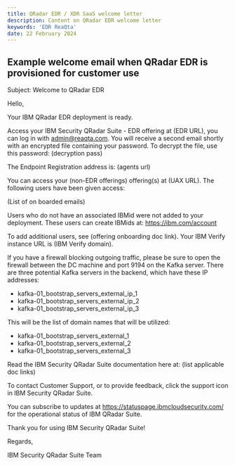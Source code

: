 ```yaml
---
title: QRadar EDR / XDR SaaS welcome letter
description: Content on QRadar EDR welcome letter
keywords: 'EDR ReaQta'
date: 22 February 2024
---
```



## Example welcome email when QRadar EDR is provisioned for customer use


Subject: Welcome to QRadar EDR

Hello,

Your IBM QRadar EDR deployment is ready.

Access your IBM Security QRadar Suite - EDR offering at (EDR URL), you can log in with admin@reaqta.com. You will receive a second email shortly with an encrypted file containing your password. To decrypt the file, use this password: (decryption pass)

The Endpoint Registration address is: (agents url)

You can access your (non-EDR offerings) offering(s) at (UAX URL). The following users have been given access:

(List of on boarded emails)

Users who do not have an associated IBMid were not added to your deployment. These users can create IBMids at: https://ibm.com/account

To add additional users, see (offering onboarding doc link). Your IBM Verify instance URL is (IBM Verify domain).

If you have a firewall blocking outgoing traffic, please be sure to open the firewall between the DC machine and port 9194 on the Kafka server. There are three potential Kafka servers in the backend, which have these IP addresses:
- kafka-01_bootstrap_servers_external_ip_1 <br /> 
- kafka-01_bootstrap_servers_external_ip_2 <br />
- kafka-01_bootstrap_servers_external_ip_3 <br />

This will be the list of domain names that will be utilized:
- kafka-01_bootstrap_servers_external_1 <br />
- kafka-01_bootstrap_servers_external_2 <br />
- kafka-01_bootstrap_servers_external_3

Read the IBM Security QRadar Suite documentation here at: (list applicable doc links)

To contact Customer Support, or to provide feedback, click the support icon in IBM Security QRadar Suite.

You can subscribe to updates at https://statuspage.ibmcloudsecurity.com/ for the operational status of IBM QRadar Suite.

Thank you for using IBM Security QRadar Suite!

Regards,

IBM Security QRadar Suite Team
